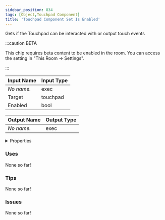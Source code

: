 ```yaml
---
sidebar_position: 834
tags: [Object,Touchpad Component]
title: 'Touchpad Component Set Is Enabled'
---
```


Gets if the Touchpad can be interacted with or output touch events

:::caution BETA

This chip requires beta content to be enabled in the room. You can access the setting in "This Room -> Settings".

:::


<EsbSvg />

| Input Name | Input Type |
|-----------|-----------|
| *No name.* | exec |
| Target | touchpad |
| Enabled | bool |

| Output Name | Output Type |
|-----------|-----------|
| *No name.* | exec |


<details>
  <summary>Properties</summary>
  <div>
    <div>
    <table>
      <thead>
        <tr>
          <th>Is beta required?</th>
          <th>✅</th>
        </tr>
        <tr>
          <th>Is this chip a trolling risk?</th>
          <th>❌</th>
        </tr>
        <tr>
          <th>Is this chip a role assignment risk?</th>
          <th>❌</th>
        </tr>
        <tr>
          <th>Chip UUID</th>
          <th>1f27359f-71ca-4827-ab17-5acbdb027837</th>
        </tr>
      </thead>
    </table>
    </div>
  </div>
</details>

### Uses

None so far!

### Tips

None so far!

### Issues

None so far!